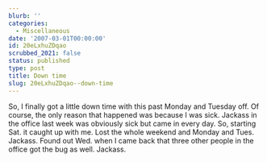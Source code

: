 ```yaml
---
blurb: ''
categories:
  - Miscellaneous
date: '2007-03-01T00:00:00'
id: 20eLxhuZDqao
scrubbed_2021: false
status: published
type: post
title: Down time
slug: 20eLxhuZDqao--down-time
---
```


So, I finally got a little down time with this past Monday and
Tuesday off. Of course, the only reason that happened was because I
was sick. Jackass in the office last week was obviously sick but
came in every day. So, starting Sat. it caught up with me. Lost the
whole weekend and Monday and Tues. Jackass. Found out Wed. when I
came back that three other people in the office got the bug as
well. Jackass.
